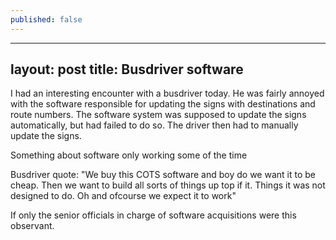 ```yaml
---
published: false
---
```

---
layout: post
title: Busdriver software
---

I had an interesting encounter with a busdriver today. He was fairly annoyed with the software responsible for updating the signs with destinations and route numbers. The software system was supposed to update the signs automatically, but had failed to do so. The driver then had to manually update the signs. 

Something about software only working some of the time

Busdriver quote: "We buy this COTS software and boy do we want it to be cheap. Then we want to build all sorts of things up top if it. Things it was not designed to do. Oh and ofcourse we expect it to work"

If only the senior officials in charge of software acquisitions were this observant.

